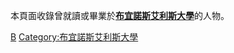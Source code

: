 本頁面收錄曾就讀或畢業於'''[[布宜諾斯艾利斯大學|布宜諾斯艾利斯大學]]'''的人物。

[[Category:阿根廷大學校友|B]]
[[Category:布宜諾斯艾利斯大學|Category:布宜諾斯艾利斯大學]]